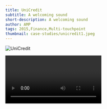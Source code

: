```yaml
---
title: UniCredit
subtitle: A welcoming sound
short-description: A welcoming sound
author: AMP
tags: 2015,Finance,Multi-touchpoint
thumbnail: case-studies/unicredit1.jpeg
---
```


![UniCredit](case-studies/unicredit1.jpeg)

<Video url="https://vimeo.com/178185348"/>

Unicredit is an Italian bank that was founded in 1998. It is one of the largest banks in Italy with over 4,000 branches and 9 million customers. The bank offers a wide range of banking services including personal and business banking, loans, credit cards, and investment products. Unicredit has a strong presence in Italy and other European countries and is continuing to expand its operations globally.

<Video url="https://vimeo.com/174672028"/>

